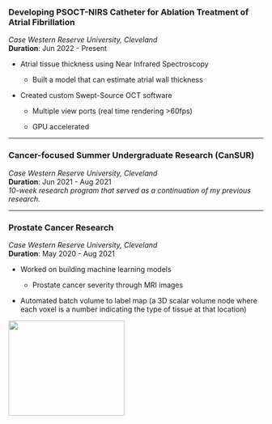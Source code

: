 ### Developing PSOCT-NIRS Catheter for Ablation Treatment of Atrial Fibrillation

*Case Western Reserve University, Cleveland*\
**Duration**: Jun 2022 - Present

-   Atrial tissue thickness using Near Infrared Spectroscopy

    -   Built a model that can estimate atrial wall thickness

-   Created custom Swept-Source OCT software

    -   Multiple view ports (real time rendering \>60fps)

    -   GPU accelerated

------------------------------------------------------------------------

### Cancer-focused Summer Undergraduate Research (CanSUR)

*Case Western Reserve University, Cleveland*\
**Duration**: Jun 2021 - Aug 2021\
*10-week research program that served as a continuation of my previous research.*

------------------------------------------------------------------------

### Prostate Cancer Research

*Case Western Reserve University, Cleveland*\
**Duration**: May 2020 - Aug 2021

-   Worked on building machine learning models

    -    Prostate cancer severity through MRI images

-   Automated batch volume to label map (a 3D scalar volume node where each voxel is a number indicating the type of tissue at that location)

![](_site/resources/slicer.png){fig-align="left" width="229" height="188"}
